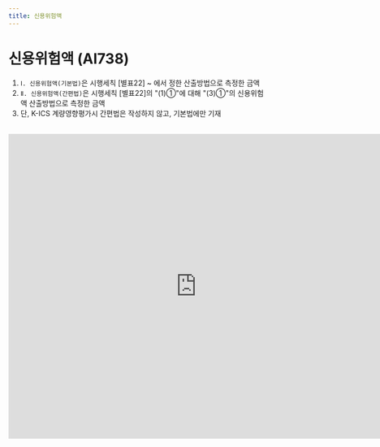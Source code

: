 ```yaml
---
title: 신용위험액
---
```

# 신용위험액 (AI738)

<Accordion multiple activeIndex={[]}>
<AccordionTab header="[작성 요령]">

1. `Ⅰ. 신용위험액(기본법)`은 시행세칙 [별표22] <OverlayDemo id = "451"/> ~ <OverlayDemo id = "453"/> 에서 정한 산출방법으로 측정한 금액
2. `Ⅱ. 신용위험액(간편법)`은 시행세칙 [별표22]의 <OverlayDemo id = "416_나"/>"(1)①"에 대해 <OverlayDemo id = "416_나"/>"(3)①"의 신용위험액 산출방법으로 측정한 금액
3. 단, K-ICS 계량영향평가시 간편법은 작성하지 않고, 기본법에만 기재

</AccordionTab>
</Accordion>

<br/>

<iframe width="740" height="600" frameBorder="0" scrolling="no"
src="https://onedrive.live.com/embed?resid=AB5F66CE0CF8D024%2116554&authkey=%21ACzRWZavyE-79hc&em=2
&AllowTyping=True
&wdAllowInteractivity=False&ActiveCell='6-1'!B10&Item='6-1'!A7:D37
&wdHideGridlines=True
&wdDownloadButton=False
&waccluster=PSG3">
</iframe>
